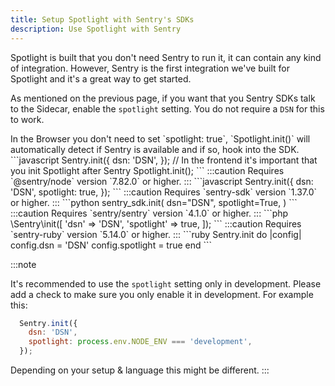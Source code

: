 ```yaml
---
title: Setup Spotlight with Sentry's SDKs
description: Use Spotlight with Sentry
---
```


Spotlight is built that you don't need Sentry to run it, it can contain any kind of integration. However, Sentry is the first integration we've built for Spotlight and it's a great way to get started.

As mentioned on the previous page, if you want that you Sentry SDKs talk to the Sidecar, enable the `spotlight` setting.
You do not require a `DSN` for this to work.


<Tabs>
  <TabItem label="JavaScript">
  In the Browser you don't need to set `spotlight: true`, `Spotlight.init()` will automatically detect if Sentry is available and if so, hook into the SDK.
  ```javascript 
    Sentry.init({
      dsn: 'DSN',
    });
    // In the frontend it's important that you init Spotlight after Sentry
    Spotlight.init();
  ```
  </TabItem>
  <TabItem label="Node">
  :::caution
  Requires `@sentry/node` version `7.82.0` or higher.
  :::
  ```javascript
    Sentry.init({
        dsn: 'DSN',
        spotlight: true,
    });
  ```
  </TabItem>
  <TabItem label="Python">
  :::caution
  Requires `sentry-sdk` version `1.37.0` or higher.
  :::
  ```python 
    sentry_sdk.init(
        dsn="DSN",
        spotlight=True,
    )
  ```
  </TabItem>
  <TabItem label="PHP">
  :::caution
  Requires `sentry/sentry` version `4.1.0` or higher.
  :::
  ```php 
    \Sentry\init([
        'dsn' => 'DSN',
        'spotlight' => true,
    ]);
  ```
  </TabItem>
  <TabItem label="Ruby">
  :::caution
  Requires `sentry-ruby` version `5.14.0` or higher.
  :::
  ```ruby 
    Sentry.init do |config|
        config.dsn = 'DSN'
        config.spotlight = true
    end
  ```
  </TabItem>
</Tabs>


:::note

It's recommended to use the `spotlight` setting only in development.
Please add a check to make sure you only enable it in development.
For example this:

```javascript
  Sentry.init({
    dsn: 'DSN',
    spotlight: process.env.NODE_ENV === 'development',
  });
```

Depending on your setup & language this might be different.
:::